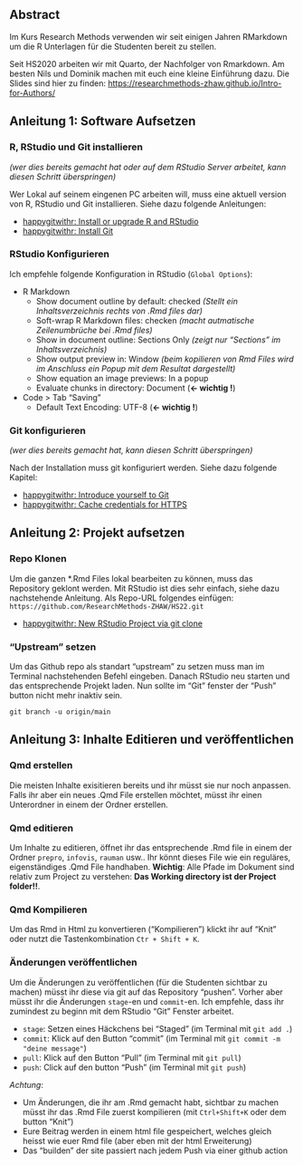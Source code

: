 

## Abstract

Im Kurs Research Methods verwenden wir seit einigen Jahren RMarkdown um die R Unterlagen für die Studenten bereit zu stellen. 

Seit HS2020 arbeiten wir mit Quarto, der Nachfolger von Rmarkdown. Am besten Nils und Dominik machen mit euch eine kleine Einführung dazu. Die Slides sind hier zu finden: <https://researchmethods-zhaw.github.io/Intro-for-Authors/>





## Anleitung 1: Software Aufsetzen

### R, RStudio und Git installieren

*(wer dies bereits gemacht hat oder auf dem RStudio Server arbeitet, kann diesen Schritt überspringen)*

Wer Lokal auf seinem eingenen PC arbeiten will, muss eine aktuell version von R, RStudio und Git installieren. Siehe dazu folgende Anleitungen:

-   [happygitwithr: Install or upgrade R and RStudio](https://happygitwithr.com/install-r-rstudio.html)
-   [happygitwithr: Install Git](https://happygitwithr.com/install-git.html)

### RStudio Konfigurieren

Ich empfehle folgende Konfiguration in RStudio (`Global Options`):

-   R Markdown
    -   Show document outline by default: checked *(Stellt ein Inhaltsverzeichnis rechts von .Rmd files dar)*
    -   Soft-wrap R Markdown files: checken *(macht autmatische Zeilenumbrüche bei .Rmd files)*
    -   Show in document outline: Sections Only *(zeigt nur "Sections" im Inhaltsverzeichnis)*
    -   Show output preview in: Window *(beim kopilieren von Rmd Files wird im Anschluss ein Popup mit dem Resultat dargestellt)*
    -   Show equation an image previews: In a popup
    -   Evaluate chunks in directory: Document (**\<- wichtig !**)
-   Code \> Tab "Saving"
    -   Default Text Encoding: UTF-8 (**\<- wichtig !**)

### Git konfigurieren

*(wer dies bereits gemacht hat, kann diesen Schritt überspringen)*

Nach der Installation muss git konfiguriert werden. Siehe dazu folgende Kapitel:

-   [happygitwithr: Introduce yourself to Git](https://happygitwithr.com/hello-git.html)
-   [happygitwithr: Cache credentials for HTTPS](https://happygitwithr.com/credential-caching.html)

## Anleitung 2: Projekt aufsetzen

### Repo Klonen

Um die ganzen \*.Rmd Files lokal bearbeiten zu können, muss das Repository geklont werden. Mit RStudio ist dies sehr einfach, siehe dazu nachstehende Anleitung. Als Repo-URL folgendes einfügen: `https://github.com/ResearchMethods-ZHAW/HS22.git`

-   [happygitwithr: New RStudio Project via git clone](https://happygitwithr.com/new-github-first.html#new-rstudio-project-via-git)

### "Upstream" setzen

Um das Github repo als standart "upstream" zu setzen muss man im Terminal nachstehenden Befehl eingeben. Danach RStudio neu starten und das entsprechende Projekt laden. Nun sollte im "Git" fenster der "Push" button nicht mehr inaktiv sein.

    git branch -u origin/main


## Anleitung 3: Inhalte Editieren und veröffentlichen


### Qmd erstellen

Die meisten Inhalte exisitieren bereits und ihr müsst sie nur noch anpassen. Falls ihr aber ein neues .Qmd File erstellen möchtet, müsst ihr einen Unterordner in einem der Ordner erstellen. 


### Qmd editieren

Um Inhalte zu editieren, öffnet ihr das entsprechende .Rmd file in einem der Ordner `prepro`, `infovis`, `rauman` usw.. Ihr könnt dieses File wie ein reguläres, eigenständiges .Qmd File handhaben. **Wichtig**: Alle Pfade im Dokument sind relativ zum Project zu verstehen: **Das Working directory ist der Project folder!!**.

### Qmd Kompilieren

Um das Rmd in Html zu konvertieren ("Kompilieren") klickt ihr auf "Knit" oder nutzt die Tastenkombination `Ctr + Shift + K`.

### Änderungen veröffentlichen

Um die Änderungen zu veröffentlichen (für die Studenten sichtbar zu machen) müsst ihr diese via git auf das Repository "pushen". Vorher aber müsst ihr die Änderungen `stage`-en und `commit`-en. Ich empfehle, dass ihr zumindest zu beginn mit dem RStudio "Git" Fenster arbeitet.

-   `stage`: Setzen eines Häckchens bei "Staged" (im Terminal mit `git add .`)
-   `commit`: Klick auf den Button "commit" (im Terminal mit `git commit -m "deine message"`)
-   `pull`: Klick auf den Button "Pull" (im Terminal mit `git pull`)
-   `push`: Click auf den button "Push" (im Terminal mit `git push`)

*Achtung*:

-   Um Änderungen, die ihr am .Rmd gemacht habt, sichtbar zu machen müsst ihr das .Rmd File zuerst kompilieren (mit `Ctrl+Shift+K` oder dem button "Knit")
-   Eure Beitrag werden in einem html file gespeichert, welches gleich heisst wie euer Rmd file (aber eben mit der html Erweiterung)
-   Das "builden" der site passiert nach jedem Push via einer github action

